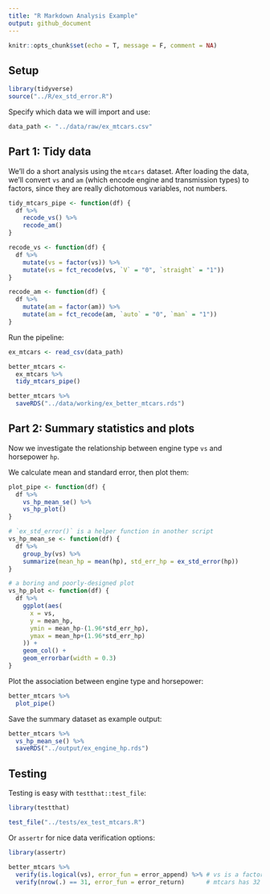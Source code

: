 ```yaml
---
title: "R Markdown Analysis Example"
output: github_document
---
```

<!-- github_document produces a github-friendly markdown file -->

```r
knitr::opts_chunk$set(echo = T, message = F, comment = NA)
```

## Setup

```r
library(tidyverse)
source("../R/ex_std_error.R")
```

Specify which data we will import and use:

```r
data_path <- "../data/raw/ex_mtcars.csv"
```

## Part 1: Tidy data

We'll do a short analysis using the `mtcars` dataset. After loading the data, we'll convert `vs` and `am` (which encode engine and transmission types) to factors, since they are really dichotomous variables, not numbers.

```r
tidy_mtcars_pipe <- function(df) {
  df %>% 
    recode_vs() %>% 
    recode_am()
}
```

```r
recode_vs <- function(df) {
  df %>% 
    mutate(vs = factor(vs)) %>% 
    mutate(vs = fct_recode(vs, `V` = "0", `straight` = "1"))
}

recode_am <- function(df) {
  df %>%
    mutate(am = factor(am)) %>% 
    mutate(am = fct_recode(am, `auto` = "0", `man` = "1"))
}
```

Run the pipeline:

```r
ex_mtcars <- read_csv(data_path)

better_mtcars <-
  ex_mtcars %>% 
  tidy_mtcars_pipe()

better_mtcars %>% 
  saveRDS("../data/working/ex_better_mtcars.rds")
```

## Part 2: Summary statistics and plots

Now we investigate the relationship between engine type `vs` and horsepower `hp`.

We calculate mean and standard error, then plot them:

```r
plot_pipe <- function(df) {
  df %>% 
    vs_hp_mean_se() %>% 
    vs_hp_plot()
}
```

```r
# `ex_std_error()` is a helper function in another script
vs_hp_mean_se <- function(df) {
  df %>% 
    group_by(vs) %>% 
    summarize(mean_hp = mean(hp), std_err_hp = ex_std_error(hp))
}

# a boring and poorly-designed plot
vs_hp_plot <- function(df) {
  df %>% 
    ggplot(aes(
      x = vs,
      y = mean_hp,
      ymin = mean_hp-(1.96*std_err_hp),
      ymax = mean_hp+(1.96*std_err_hp)
    )) +
    geom_col() +
    geom_errorbar(width = 0.3)
}
```

Plot the association between engine type and horsepower:

```r
better_mtcars %>% 
  plot_pipe()
```

Save the summary dataset as example output:

```r
better_mtcars %>% 
  vs_hp_mean_se() %>% 
  saveRDS("../output/ex_engine_hp.rds")
```

## Testing

Testing is easy with `testthat::test_file`:

```r
library(testthat)

test_file("../tests/ex_test_mtcars.R")
```

Or `assertr` for nice data verification options:

```r
library(assertr)

better_mtcars %>% 
  verify(is.logical(vs), error_fun = error_append) %>% # vs is a factor
  verify(nrow(.) == 31, error_fun = error_return)      # mtcars has 32 rows
```
